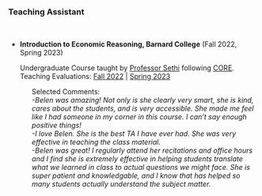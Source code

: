 
### Teaching Assistant
<br>
<ul>
<li><strong> Introduction to Economic Reasoning, Barnard College</strong> (Fall 2022, Spring 2023) </li>

Undergraduate Course taught by  <a href="http://www.columbia.edu/~rs328/">Professor Sethi</a> following <a href="https://www.core-econ.org/the-economy/book/text/0-3-contents.html">CORE</a>.<br>
Teaching Evaluations: [Fall 2022](ECONBC1003-001-2022-3-INTROTOECONOMICREASONING-MariaBelenHipola.pdf) | [Spring 2023](ECONBC1003-002-2023-1-INTROTOECONOMICREASONING-MariaBelenHipola.pdf)
<br>

<ul>
Selected Comments:
<br>
<em>
-Belen was amazing! Not only is she clearly very smart, she is kind, cares about the students, and is very accessible. She made me feel like I had someone in my corner in this course. I can't say
enough positive things!
<br>
-I love Belen. She is the best TA I have ever had. She was very effective in teaching the class material.
<br>
-Belen was great! I regularly attend her recitations and office hours and I find she is extremely effective in helping students translate what we learned in class to actual questions we might face. She
is super patient and knowledgable, and I know that has helped so many students actually understand the subject matter.
</em>
</ul>
</ul>

